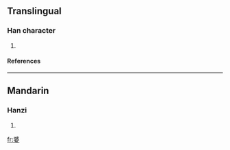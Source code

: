 ==Translingual==
===Han character===
{{Han char|rn=38|rad=女|as=08|sn=11|four=|canj=弓戈女 (NIV)}}
# {{defn|Han|sort=女08}}
====References====
{{Han ref|kx=0265.281|dkj=06370|hdz=21062.120|uh=5A71|ud=23153}}
----
==Mandarin==
===Hanzi===
{{cmn-hanzi|pin=[[xián]] (xian2)|wg=hsien<sup>2</sup>}}
# {{defn|Mandarin}}

[[fr:婱]]